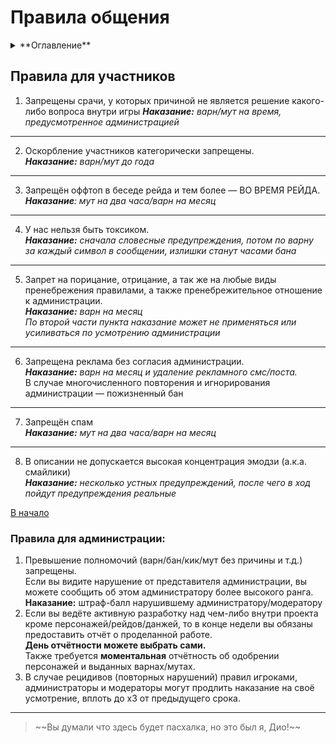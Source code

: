 # Правила общения

<details>
    <summary> **Оглавление** </summary>

    %toc%
</details>

## Правила для участников

1. Запрещены срачи, у которых причиной не является решение какого-либо вопроса внутри игры
_**Наказание:** варн/мут на время, предусмотренное администрацией_

---


2. Оскорбление участников категорически запрещены.  
_**Наказание:** варн/мут до года_

---

3. Запрещён оффтоп в беседе рейда и тем более — ВО ВРЕМЯ РЕЙДА.  
_**Наказание**: мут на два часа/варн на месяц_

---

4. У нас нельзя быть токсиком.  
_**Наказание:** сначала словесные предупреждения, потом по варну за каждый символ в сообщении, излишки станут часами бана_

---

5. Запрет на порицание, отрицание, а так же на любые виды пренебрежения 
правилами, а также пренебрежительное отношение к администрации.  
_**Наказание:** варн на месяц_  
_По второй части пункта наказание может не применяться или усиливаться по усмотрению администрации_

---

6. Запрещена реклама без согласия администрации.  
_**Наказание:** варн на месяц и удаление рекламного смс/поста._  
В случае многочисленного повторения и игнорирования администрации — пожизненный бан

---

7. Запрещён спам  
_**Наказание:** мут на два часа/варн на месяц_

---

8. В описании не допускается высокая концентрация эмодзи (а.к.а. смайлики)  
_**Наказание:** несколько устных предупреждений, после чего в ход пойдут предупреждения реальные_

[В начало](#top)

### Правила для администрации:

1. Превышение полномочий (варн/бан/кик/мут без причины и т.д.) запрещены.  
Если вы видите нарушение от представителя администрации, вы можете сообщить об этом администратору более высокого ранга.  
**Наказание:** штраф-балл нарушившему администратору/модератору
2. Если вы ведёте активную разработку над чем-либо внутри проекта кроме персонажей/рейдов/данжей,
то в конце недели вы обязаны предоставить отчёт о проделанной работе.  
**День отчётности можете выбрать сами.**  
Также требуется **моментальная** отчётность об одобрении персонажей и выданных варнах/мутах.
3. В случае рецидивов (повторных нарушений) правил игроками, администраторы и модераторы могут продлить наказание на своё усмотрение, вплоть до х3 от предыдущего срока.

---

<blockquote className={'td-quote'}>~~Вы думали что здесь будет пасхалка, но это был я, Дио!~~</blockquote>

